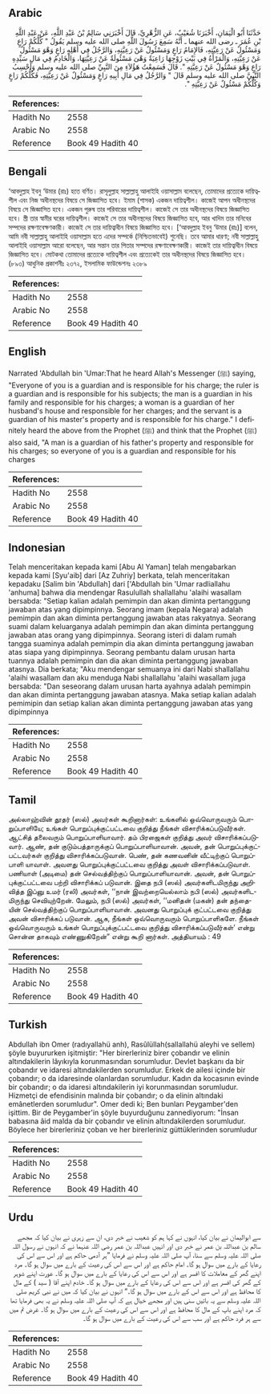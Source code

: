 ## Arabic


<div dir="rtl" lang="ar" style={{fontSize:'larger',backgroundColor:'#f8f9fa',padding:20}}>
حَدَّثَنَا أَبُو الْيَمَانِ، أَخْبَرَنَا شُعَيْبٌ، عَنِ الزُّهْرِيِّ، قَالَ أَخْبَرَنِي سَالِمُ بْنُ عَبْدِ اللَّهِ، عَنْ عَبْدِ اللَّهِ بْنِ عُمَرَ ـ رضى الله عنهما ـ أَنَّهُ سَمِعَ رَسُولَ اللَّهِ صلى الله عليه وسلم يَقُولُ ‏"‏ كُلُّكُمْ رَاعٍ وَمَسْئُولٌ عَنْ رَعِيَّتِهِ، فَالإِمَامُ رَاعٍ وَمَسْئُولٌ عَنْ رَعِيَّتِهِ، وَالرَّجُلُ فِي أَهْلِهِ رَاعٍ وَهْوَ مَسْئُولٌ عَنْ رَعِيَّتِهِ، وَالْمَرْأَةُ فِي بَيْتِ زَوْجِهَا رَاعِيَةٌ وَهْىَ مَسْئُولَةٌ عَنْ رَعِيَّتِهَا، وَالْخَادِمُ فِي مَالِ سَيِّدِهِ رَاعٍ وَهْوَ مَسْئُولٌ عَنْ رَعِيَّتِهِ ‏"‏‏.‏ قَالَ فَسَمِعْتُ هَؤُلاَءِ مِنَ النَّبِيِّ صلى الله عليه وسلم وَأَحْسِبُ النَّبِيَّ صلى الله عليه وسلم قَالَ ‏"‏ وَالرَّجُلُ فِي مَالِ أَبِيهِ رَاعٍ وَمَسْئُولٌ عَنْ رَعِيَّتِهِ، فَكُلُّكُمْ رَاعٍ وَكُلُّكُمْ مَسْئُولٌ عَنْ رَعِيَّتِهِ ‏"‏‏.‏
</div>
<div style={{backgroundColor:'#f8f9fa',padding:20, marginBottom: 10}}><table> <thead> <tr> <th>References:</th> <th></th> </tr> </thead> <tbody><tr><td>Hadith No</td><td>2558</td></tr><tr><td>Arabic No</td><td>2558</td></tr><tr><td>Reference</td><td>Book 49 Hadith 40</td></tr></tbody></table></div>

## Bengali


<div dir="ltr" lang="bn" style={{fontSize:'larger',backgroundColor:'#f8f9fa',padding:20}}>
‘আবদুল্লাহ ইবনু ‘উমার (রাঃ) হতে বর্ণিত। রাসূলুল্লাহ সাল্লাল্লাহু আলাইহি ওয়াসাল্লাম বলেছেন, তোমাদের প্রত্যেকে দায়িত্বশীল এবং নিজ অধীনস্থদের বিষয়ে সে জিজ্ঞাসিত হবে। ইমাম (শাসক) একজন দায়িত্বশীল। কাজেই আপন অধীনস্থদের বিষয়ে সে জিজ্ঞাসিত হবে। একজন পুরুষ তার পরিবারের দায়িত্বশীল। কাজেই সে তার অধীনস্থদের বিষয়ে জিজ্ঞাসিত হবে। স্ত্রী তার স্বামীর ঘরের দায়িত্বশীল। কাজেই সে তার অধীনস্থদের বিষয়ে জিজ্ঞাসিত হবে, আর খাদিম তার মনিবের সম্পদের রক্ষণাবেক্ষণকারী। কাজেই সে তার দায়িত্বাধীন বিষয়ে জিজ্ঞাসিত হবে। [‘আবদুল্লাহ ইবনু ‘উমার (রাঃ)] বলেন, আমি নবী সাল্লাল্লাহু আলাইহি ওয়াসাল্লাম হতে এদের সম্পর্কে (নিশ্চিতভাবেই) শুনেছি। তবে আমার ধারণা; নবী সাল্লাল্লাহু আলাইহি ওয়াসাল্লাম আরো বলেছেন, আর সন্তান তার পিতার সম্পদের রক্ষণাবেক্ষণকারী। কাজেই তার দায়িত্বাধীন বিষয়ে জিজ্ঞাসিত হবে। মোটকথা তোমাদের প্রত্যেকে দায়িত্বশীল এবং প্রত্যেকেই তার অধীনস্থদের বিষয়ে জিজ্ঞাসিত হবে। (৮৯৩) আধুনিক প্রকাশনীঃ ২৩৭২, ইসলামিক ফাউন্ডেশনঃ ২৩৮৯
</div>
<div style={{backgroundColor:'#f8f9fa',padding:20, marginBottom: 10}}><table> <thead> <tr> <th>References:</th> <th></th> </tr> </thead> <tbody><tr><td>Hadith No</td><td>2558</td></tr><tr><td>Arabic No</td><td>2558</td></tr><tr><td>Reference</td><td>Book 49 Hadith 40</td></tr></tbody></table></div>

## English


<div dir="ltr" lang="en" style={{fontSize:'larger',backgroundColor:'#f8f9fa',padding:20}}>
Narrated 'Abdullah bin 'Umar:That he heard Allah's Messenger (ﷺ) saying, "Everyone of you is a guardian and is responsible for his charge; the ruler is a guardian and is responsible for his subjects; the man is a guardian in his family and responsible for his charges; a woman is a guardian of her husband's house and responsible for her charges; and the servant is a guardian of his master's property and is responsible for his charge." I definitely heard the above from the Prophet (ﷺ) and think that the Prophet (ﷺ) also said, "A man is a guardian of his father's property and responsible for his charges; so everyone of you is a guardian and responsible for his charges
</div>
<div style={{backgroundColor:'#f8f9fa',padding:20, marginBottom: 10}}><table> <thead> <tr> <th>References:</th> <th></th> </tr> </thead> <tbody><tr><td>Hadith No</td><td>2558</td></tr><tr><td>Arabic No</td><td>2558</td></tr><tr><td>Reference</td><td>Book 49 Hadith 40</td></tr></tbody></table></div>

## Indonesian


<div dir="ltr" lang="id" style={{fontSize:'larger',backgroundColor:'#f8f9fa',padding:20}}>
Telah menceritakan kepada kami [Abu Al Yaman] telah mengabarkan kepada kami [Syu'aib] dari [Az Zuhriy] berkata, telah menceritakan kepadaku [Salim bin 'Abdullah] dari ['Abdullah bin 'Umar radliallahu 'anhuma] bahwa dia mendengar Rasulullah shallallahu 'alaihi wasallam bersabda: "Setiap kalian adalah pemimpin dan akan diminta pertanggung jawaban atas yang dipimpinnya. Seorang imam (kepala Negara) adalah pemimpin dan akan diminta pertanggung jawaban atas rakyatnya. Seorang suami dalam keluarganya adalah pemimpin dan akan diminta pertanggung jawaban atas orang yang dipimpinnya. Seorang isteri di dalam rumah tangga suaminya adalah pemimpin dia akan diminta pertanggung jawaban atas siapa yang dipimpinnya. Seorang pembantu dalam urusan harta tuannya adalah pemimpin dan dia akan diminta pertanggung jawaban atasnya. Dia berkata; "Aku mendengar semuanya ini dari Nabi shallallahu 'alaihi wasallam dan aku menduga Nabi shallallahu 'alaihi wasallam juga bersabda: "Dan seseorang dalam urusan harta ayahnya adalah pemimpin dan akan diminta pertanggung jawaban atasnya. Maka setiap kalian adalah pemimipin dan setiap kalian akan diminta pertanggung jawaban atas yang dipimpinnya
</div>
<div style={{backgroundColor:'#f8f9fa',padding:20, marginBottom: 10}}><table> <thead> <tr> <th>References:</th> <th></th> </tr> </thead> <tbody><tr><td>Hadith No</td><td>2558</td></tr><tr><td>Arabic No</td><td>2558</td></tr><tr><td>Reference</td><td>Book 49 Hadith 40</td></tr></tbody></table></div>

## Tamil


<div dir="ltr" lang="ta" style={{fontSize:'larger',backgroundColor:'#f8f9fa',padding:20}}>
அல்லாஹ்வின் தூதர் (ஸல்) அவர்கள் கூறினார்கள்: உங்களில் ஒவ்வொருவரும் பொறுப்பாளியே; உங்கள் பொறுப்புக்குட்பட்டவை குறித்து நீங்கள் விசாரிக்கப்படுவீர்கள். ஆட்சித் தலைவரும் பொறுப்பாளியாவார். தம் பிரஜைகள் குறித்து அவர் விசாரிக்கப்படுவார். ஆண், தன் குடும்பத்தாருக்குப் பொறுப்பாளியாவான். அவன், தன் பொறுப்புக்குட்பட்டவர்கள் குறித்து விசாரிக்கப்படுவான். பெண், தன் கணவனின் வீட்டிற்குப் பொறுப்பாளி யாவாள். அவளது பொறுப்புக்குட்பட்டவை குறித்து அவள் விசாரிக்கப்படுவாள். பணியாள் (அடிமை) தன் செல்வத்திற்குப் பொறுப்பாளியாவான். அவன், தன் பொறுப்புக்குட்பட்டவை பற்றி விசாரிக்கப் படுவான். இதை நபி (ஸல்) அவர்களிடமிருந்து அறிவித்த இப்னு உமர் (ரலி) அவர்கள், ‘‘நான் இவற்றையெல்லாம் நபி (ஸல்) அவர்களிடமிருந்து செவியுற்றேன். மேலும், நபி (ஸல்) அவர்கள், ‘‘மனிதன் (மகன்) தன் தந்தையின் செல்வத்திற்குப் பொறுப்பாளியாவான். அவனது பொறுப்புக் குட்பட்டவை குறித்து அவன் விசாரிக்கப் படுவான். ஆக, நீங்கள் ஒவ்வொருவரும் பொறுப்பாளிகளே. நீங்கள் ஒவ்வொருவரும் உங்கள் பொறுப்புக்குட்பட்டவை குறித்து விசாரிக்கப்படுவீர்கள்’ என்று சொன்ன தாகவும் எண்ணுகிறேன்” என்று கூறி னார்கள். அத்தியாயம் : 49
</div>
<div style={{backgroundColor:'#f8f9fa',padding:20, marginBottom: 10}}><table> <thead> <tr> <th>References:</th> <th></th> </tr> </thead> <tbody><tr><td>Hadith No</td><td>2558</td></tr><tr><td>Arabic No</td><td>2558</td></tr><tr><td>Reference</td><td>Book 49 Hadith 40</td></tr></tbody></table></div>

## Turkish


<div dir="ltr" lang="tr" style={{fontSize:'larger',backgroundColor:'#f8f9fa',padding:20}}>
Abdullah ibn Omer (radıyallahü anh), Rasûlüllah(sallallahü aleyhi ve sellem) şöyle buyururken işitmiştir: "Her birerleriniz birer çobandır ve elinin altındakilerin lâyıkıyla korunmasından sorumludur. Devlet başkanı da bir çobandır ve idaresi altındakilerden sorumludur. Erkek de ailesi içinde bir çobandır; o da idaresinde olanlardan sorumludur. Kadın da kocasının evinde bir çobandır; o da idaresi altındakilerin iyi korunmasından sorumludur. Hizmetçi de efendisinin malında bir çobandır; o da elinin altındaki emânetlerden sorumludur". Omer dedi ki; Ben bunları Peygamber'den işittim. Bir de Peygamber'in şöyle buyurduğunu zannediyorum: "İnsan babasına âid malda da bir çobandır ve elinin altındakilerden sorumludur. Böylece her birerleriniz çoban ve her birerleriniz güttüklerinden sorumludur
</div>
<div style={{backgroundColor:'#f8f9fa',padding:20, marginBottom: 10}}><table> <thead> <tr> <th>References:</th> <th></th> </tr> </thead> <tbody><tr><td>Hadith No</td><td>2558</td></tr><tr><td>Arabic No</td><td>2558</td></tr><tr><td>Reference</td><td>Book 49 Hadith 40</td></tr></tbody></table></div>

## Urdu


<div dir="rtl" lang="ur" style={{fontSize:'larger',backgroundColor:'#f8f9fa',padding:20}}>
سے ابوالیمان نے بیان کیا، انہوں نے کہا ہم کو شعیب نے خبر دی، ان سے زہری نے بیان کیا کہ مجھے سالم بن عبداللہ بن عمر نے خبر دی اور انہیں عبداللہ بن عمر رضی اللہ عنہما نے کہ انہوں نے رسول اللہ صلی اللہ علیہ وسلم سے سنا، آپ صلی اللہ علیہ وسلم نے فرمایا ”ہر آدمی حاکم ہے اور اس سے اس کی رعایا کے بارے میں سوال ہو گا۔ امام حاکم ہے اور اس سے اس کی رعیت کے بارے میں سوال ہو گا۔ مرد اپنے گھر کے معاملات کا افسر ہے اور اس سے اس کی رعایا کے بارے میں سوال ہو گا۔ عورت اپنے شوہر کے گھر کی افسر ہے اور اس سے اس کی رعایا کے بارے میں سوال ہو گا۔ خادم اپنے آقا ( سید ) کے مال کا محافظ ہے اور اس سے اس کے بارے میں سوال ہو گا۔“ انہوں نے بیان کیا کہ میں نے نبی کریم صلی اللہ علیہ وسلم سے یہ باتیں سنی ہیں اور مجھے خیال ہے کہ آپ صلی اللہ علیہ وسلم نے یہ بھی فرمایا تھا کہ مرد اپنے باپ کے مال کا محافظ ہے اور اس سے اس کی رعیت کے بارے میں سوال ہو گا۔ غرض تم میں سے ہر فرد حاکم ہے اور سب سے اس کی رعیت کے بارے میں سوال ہو گا۔
</div>
<div style={{backgroundColor:'#f8f9fa',padding:20, marginBottom: 10}}><table> <thead> <tr> <th>References:</th> <th></th> </tr> </thead> <tbody><tr><td>Hadith No</td><td>2558</td></tr><tr><td>Arabic No</td><td>2558</td></tr><tr><td>Reference</td><td>Book 49 Hadith 40</td></tr></tbody></table></div>
